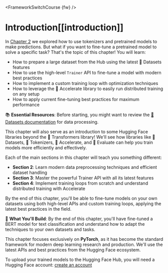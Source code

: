 <FrameworkSwitchCourse {fw} />

# Introduction[[introduction]]

<CourseFloatingBanner
    chapter={3}
    classNames="absolute z-10 right-0 top-0"
/>

In [Chapter 2](/course/chapter2) we explored how to use tokenizers and pretrained models to make predictions. But what if you want to fine-tune a pretrained model to solve a specific task? That's the topic of this chapter! You will learn:

* How to prepare a large dataset from the Hub using the latest 🤗 Datasets features
* How to use the high-level `Trainer` API to fine-tune a model with modern best practices
* How to implement a custom training loop with optimization techniques
* How to leverage the 🤗 Accelerate library to easily run distributed training on any setup
* How to apply current fine-tuning best practices for maximum performance

<Tip>

📚 **Essential Resources**: Before starting, you might want to review the [🤗 Datasets documentation](https://huggingface.co/docs/datasets/) for data processing.

</Tip>

This chapter will also serve as an introduction to some Hugging Face libraries beyond the 🤗 Transformers library! We'll see how libraries like 🤗 Datasets, 🤗 Tokenizers, 🤗 Accelerate, and 🤗 Evaluate can help you train models more efficiently and effectively.

Each of the main sections in this chapter will teach you something different:
- **Section 2**: Learn modern data preprocessing techniques and efficient dataset handling
- **Section 3**: Master the powerful Trainer API with all its latest features
- **Section 4**: Implement training loops from scratch and understand distributed training with Accelerate

By the end of this chapter, you'll be able to fine-tune models on your own datasets using both high-level APIs and custom training loops, applying the latest best practices in the field.

<Tip>

🎯 **What You'll Build**: By the end of this chapter, you'll have fine-tuned a BERT model for text classification and understand how to adapt the techniques to your own datasets and tasks.

</Tip>

This chapter focuses exclusively on **PyTorch**, as it has become the standard framework for modern deep learning research and production. We'll use the latest APIs and best practices from the Hugging Face ecosystem.

To upload your trained models to the Hugging Face Hub, you will need a Hugging Face account: [create an account](https://huggingface.co/join)